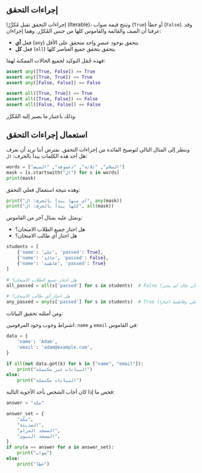 
## إجراءات التحقق

إجراءات التحقق تقبل مُكرَّرًا (Iterable)، وتنتج قيمة صواب (`True`) أو خطأ (`False`).
وقد عرفنا أن الصف والقائمة والقاموس كلها من جنس المُكرَّر.
وهما إجراءان:

- فعل **أي** (`any`) يتحقق بوجود عنصرٍ واحد متحقق على الأقل
- فعل **كل** (`all`) يتحقق بتحقق جميع العناصر كلها

فهذه جُمَل التوكيد لجميع الحالات الممكنة لهما:

```python
assert any([True, False]) == True
assert any([True, True]) == True
assert any([False, False]) == False

assert all([True, True]) == True
assert all([True, False]) == False
assert all([False, False]) == False
```

وذلك باعتبار ما يصير إليه المُكَرَّر.



###


## استعمال إجراءات التحقق

وننظر إلى المثال التالي لتوضيح الفائدة من إجراءات التحقق.
نفترض أننا نريد أن نعرف هل أحد هذه الكلمات يبدأ بالحرف: `ال`:

```python
words = ["السلام", "ثلاثة", "دعسوقة", "السيف"]
mask = [s.startswith("ال") for s in words]
print(mask)
```

وهذه نتيجة استعمال فعلي التحقق:

```python
print("أي منها يبدأ بالحرف: ال", any(mask))
print("كلها يبدأ بالحرف: ال", all(mask))
```

ونمثل عليه بمثال آخر من القاموس:

- هل اجتاز جميع الطلاب الامتحان؟
- هل اجتاز أي طالب الامتحان؟

```python
students = [
    {'name': 'علي', 'passed': True},
    {'name': 'خالد', 'passed': False},
    {'name': 'فاطمة', 'passed': True}
]

# هل اجتاز جميع الطلاب الامتحان؟
all_passed = all(s['passed'] for s in students)  # False (لأن خالد لم يجتز)

# هل اجتاز أي طالب الامتحان؟
any_passed = any(s['passed'] for s in students)  # True (لأن علي وفاطمة اجتازا)
```

ومن أمثلته تحقيق البيانات:

اشتراط وجوب وجود المرقومين: `name` و `email` في القاموس:

```python
data = {
    'name': 'Adam',
    'email': 'adam@example.com',
}

if all(not data.get(k) for k in ["name", "email"]):
	print("البيانات غير مكتملة")
else:
	print("البيانات مكتملة")
```

فحص ما إذا كان أجاب الشخص بأحد الأجوبة التالية:

```python
answer = "مكة"

answer_set = {
    "مكة",
    "المدينة",
    "المسجد الحرام",
    "المسجد النبوي",
}
if any(a == answer for a in answer_set):
	print("صواب")
else:
	print("خطأ")
```

